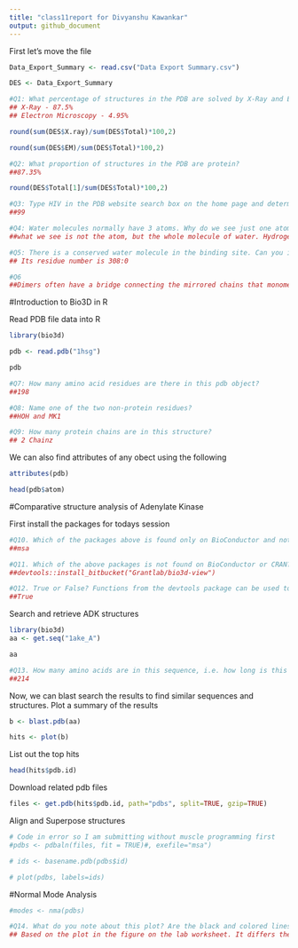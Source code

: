 ```yaml
---
title: "class11report for Divyanshu Kawankar"
output: github_document
---
```


First let's move the file

```r
Data_Export_Summary <- read.csv("Data Export Summary.csv")

DES <- Data_Export_Summary
```

```r
#Q1: What percentage of structures in the PDB are solved by X-Ray and Electron Microscopy?
## X-Ray - 87.5%
## Electron Microscopy - 4.95%

round(sum(DES$X.ray)/sum(DES$Total)*100,2)

round(sum(DES$EM)/sum(DES$Total)*100,2)

#Q2: What proportion of structures in the PDB are protein?
##87.35%

round(DES$Total[1]/sum(DES$Total)*100,2)

#Q3: Type HIV in the PDB website search box on the home page and determine how many HIV-1 protease structures are in the current PDB?
##99

#Q4: Water molecules normally have 3 atoms. Why do we see just one atom per water molecule in this structure?
##what we see is not the atom, but the whole molecule of water. Hydrogen is just too small proportionately which makes it impossible to see.

#Q5: There is a conserved water molecule in the binding site. Can you identify this water molecule? What residue number does this water molecule have (see note below)?
## Its residue number is 308:0

#Q6
##Dimers often have a bridge connecting the mirrored chains that monomers don't have. 
```

#Introduction to Bio3D in R

Read PDB file data into R
```r
library(bio3d)

pdb <- read.pdb("1hsg")

pdb

#Q7: How many amino acid residues are there in this pdb object? 
##198

#Q8: Name one of the two non-protein residues?
##HOH and MK1

#Q9: How many protein chains are in this structure?
## 2 Chainz
```

We can also find attributes of any obect using the following

```r
attributes(pdb)

head(pdb$atom)
```

#Comparative structure analysis of Adenylate Kinase

First install the packages for todays session

```r
#Q10. Which of the packages above is found only on BioConductor and not CRAN?
##msa

#Q11. Which of the above packages is not found on BioConductor or CRAN?
##devtools::install_bitbucket("Grantlab/bio3d-view")

#Q12. True or False? Functions from the devtools package can be used to install packages from GitHub and BitBucket?
##True
```

Search and retrieve ADK structures

```r
library(bio3d)
aa <- get.seq("1ake_A")

aa

#Q13. How many amino acids are in this sequence, i.e. how long is this sequence?
##214
```

Now, we can blast search the results to find similar sequences and structures. Plot a summary of the results

```r
b <- blast.pdb(aa)

hits <- plot(b)
```

List out the top hits

```r
head(hits$pdb.id)
```

Download related pdb files

```r
files <- get.pdb(hits$pdb.id, path="pdbs", split=TRUE, gzip=TRUE)
```

Align and Superpose structures

```r
# Code in error so I am submitting without muscle programming first
#pdbs <- pdbaln(files, fit = TRUE)#, exefile="msa")
```
```r
# ids <- basename.pdb(pdbs$id)

# plot(pdbs, labels=ids)
```


#Normal Mode Analysis

```r
#modes <- nma(pdbs)
```
```r
#Q14. What do you note about this plot? Are the black and colored lines similar or different? Where do you think they differ most and why?
## Based on the plot in the figure on the lab worksheet. It differs the most around residue number 125 because that is where the fluctuation is the greatest.
```


